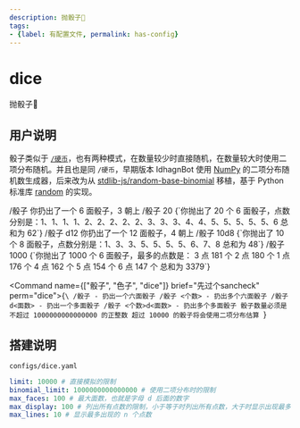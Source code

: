 ```yaml
---
description: 抛骰子🎲
tags:
- {label: 有配置文件, permalink: has-config}
---
```


# dice
抛骰子🎲

## 用户说明
骰子类似于 [`/硬币`](/docs/guide/plugins/coin)，也有两种模式，在数量较少时直接随机，在数量较大时使用二项分布随机。并且也是同 `/硬币`，早期版本 IdhagnBot 使用 [NumPy](https://numpy.org) 的二项分布随机数生成器，后来改为从 [stdlib-js/random-base-binomial](https://github.com/stdlib-js/random-base-binomial/blob/main/lib/sample2.js) 移植，基于 Python 标准库 [random](https://docs.python.org/3.10/library/random.html) 的实现。

<Example>
  <Send>/骰子</Send>
  <Recv>你扔出了一个 6 面骰子，3 朝上</Recv>
  <Send>/骰子 20</Send>
  <Recv>
{`你抛出了 20 个 6 面骰子，点数分别是：1、1、1、1、2、2、2、2、2、3、3、3、4、4、5、5、5、5、5、6
总和为 62`}
  </Recv>
  <Send>/骰子 d12</Send>
  <Recv>你扔出了一个 12 面骰子，4 朝上</Recv>
  <Send>/骰子 10d8</Send>
  <Recv>
{`你抛出了 10 个 8 面骰子，点数分别是：1、3、3、5、5、5、5、6、7、8
总和为 48`}
  </Recv>
  <Send>/骰子 1000</Send>
  <Recv>
{`你抛出了 1000 个 6 面骰子，最多的点数是：
3 点 181 个
2 点 180 个
1 点 176 个
4 点 162 个
5 点 154 个
6 点 147 个
总和为 3379`}
  </Recv>
</Example>

<Command name={["骰子", "色子", "dice"]} brief="先过个sancheck" perm="dice">{`\
/骰子 - 扔出一个六面骰子
/骰子 <个数> - 扔出多个六面骰子
/骰子 d<面数> - 扔出一个多面骰子
/骰子 <个数>d<面数> - 扔出多个多面骰子
骰子数量必须是不超过 1000000000000000 的正整数
超过 10000 的骰子将会使用二项分布估算
`}</Command>

## 搭建说明
`configs/dice.yaml`
```yaml
limit: 10000 # 直接模拟的限制
binomial_limit: 1000000000000000 # 使用二项分布时的限制
max_faces: 100 # 最大面数，也就是字母 d 后面的数字
max_display: 100 # 列出所有点数的限制，小于等于时列出所有点数，大于时显示出现最多的点数
max_lines: 10 # 显示最多出现的 n 个点数
```

